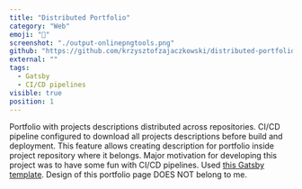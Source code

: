 ```yaml
---
title: "Distributed Portfolio"
category: "Web"
emoji: "📄"
screenshot: "./output-onlinepngtools.png"
github: "https://github.com/krzysztofzajaczkowski/distributed-portfolio"
external: ""
tags:
  - Gatsby
  - CI/CD pipelines
visible: true
position: 1
---
```



Portfolio with projects descriptions distributed across repositories. CI/CD pipeline configured to download all projects descriptions before build and deployment.
This feature allows creating description for portfolio inside project repository where it belongs.
Major motivation for developing this project was to have some fun with CI/CD pipelines.
Used <Underlining highlight><a href="https://github.com/konstantinmuenster/gatsby-theme-portfolio-minimal" target="_blank" rel="nofollow noopener noreferrer" aria-label="External Link">this Gatsby template</a></Underlining>. Design of this portfolio page <Underlining highlight>DOES NOT</Underlining> belong to me.
